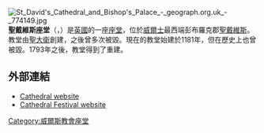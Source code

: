{{refimprove|time=2014-04-16T01:26:49+00:00}}
[[Image:St_David's_Cathedral_and_Bishop's_Palace_-_geograph.org.uk_-_774149.jpg|thumb]]
'''聖戴維斯座堂'''（{{lang-en|St Davids Cathedral}}，{{lang-cy|Eglwys Gadeiriol Tyddewi}}）是[[英國|英國]]的一座[[座堂|座堂]]，位於[[威爾士|威爾士]]最西端彭布羅克郡[[聖戴維斯|聖戴維斯]]。教堂由[[聖大衛|聖大衛]]創建，之後曾多次被毀。現在的教堂始建於1181年，但在歷史上也曾被毀。1793年之後，教堂得到了重建。

==外部連結==
*[http://www.stdavidscathedral.org.uk Cathedral website]
*[https://web.archive.org/web/20070927235221/http://www.stdavidscathedralcloisters.org.uk/index.php?id=691 Cathedral Festival website]

[[Category:威爾斯教會座堂|Category:威爾斯教會座堂]]